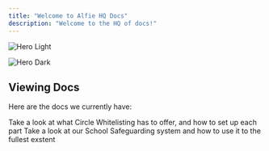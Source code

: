 ```yaml
---
title: "Welcome to Alfie HQ Docs"
description: "Welcome to the HQ of docs!"
---
```


<img
  className="block dark:hidden"
  src="/images/hero-light.png"
  alt="Hero Light"
/>

<img
  className="hidden dark:block"
  src="/images/hero-dark.png"
  alt="Hero Dark"
/>

## Viewing Docs

Here are the docs we currently have:

<CardGroup cols={2}>
  <Card title="Circle Whitelisting" icon="sparkle" href="https://docs.alfiehq.org/">
    Take a look at what Circle Whitelisting has to offer, and how to set up each part
  </Card>
  <Card title="School Safe" icon="school-circle-check" href="https://docs.alfiehq.org/">
    Take a look at our School Safeguarding system and how to use it to the fullest exstent
  </Card>
</CardGroup>